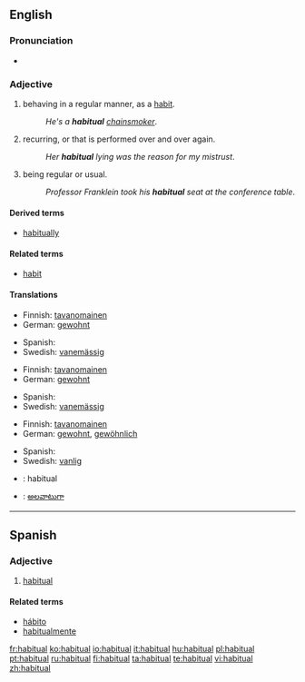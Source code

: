 ==English==

===Pronunciation===
* {{audio|en-us-habitual.ogg|Audio (US)}}

===Adjective===
{{en-adj}}

# behaving in a regular manner, as a [[habit]].
#: ''He's a '''habitual''' [[chainsmoker]]''.
# recurring, or that is performed over and over again.
#: ''Her '''habitual''' lying was the reason for my mistrust''.
# being regular or usual.
#: ''Professor Franklein took his '''habitual''' seat at the conference table''.

====Derived terms====
* [[habitually]]

====Related terms====
* [[habit]]

====Translations====
{{trans-top|behaving in a regular manner, as a habit}}
* Finnish: [[tavanomainen]]
* German: [[gewohnt]]
{{trans-mid}}
*Spanish:  {{t|es|habitual}}
* Swedish: [[vanemässig]]
{{trans-bottom}}

{{trans-top|recurring, or that is performed over and over again}}
* Finnish: [[tavanomainen]]
* German: [[gewohnt]]
{{trans-mid}}
*Spanish:  {{t|es|habitual}}
* Swedish: [[vanemässig]]
{{trans-bottom}}

{{trans-top|being regular or usual}}
* Finnish: [[tavanomainen]]
* German: [[gewohnt]], [[gewöhnlich]]
{{trans-mid}}
*Spanish:  {{t|es|habitual}}
* Swedish: [[vanlig]]
{{trans-bottom}}

{{checktrans-top}}
* {{ttbc|Interlingua}}: habitual
{{checktrans-mid}}
* {{ttbc|Telugu}}: [[అలవాటుగా]]
{{checktrans-bottom}}

----

==Spanish==

===Adjective===
{{es-adj|pl=habituales}}

# [[#English|habitual]]

====Related terms====
*[[hábito]]
*[[habitualmente]]

[[fr:habitual]]
[[ko:habitual]]
[[io:habitual]]
[[it:habitual]]
[[hu:habitual]]
[[pl:habitual]]
[[pt:habitual]]
[[ru:habitual]]
[[fi:habitual]]
[[ta:habitual]]
[[te:habitual]]
[[vi:habitual]]
[[zh:habitual]]